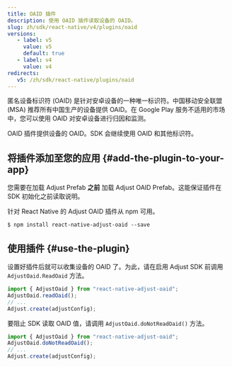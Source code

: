 ```yaml
---
title: OAID 插件
description: 使用 OAID 插件读取设备的 OAID。
slug: zh/sdk/react-native/v4/plugins/oaid
versions:
   - label: v5
     value: v5
     default: true
   - label: v4
     value: v4
redirects:
   v5: /zh/sdk/react-native/plugins/oaid
---
```


匿名设备标识符 \(OAID\) 是针对安卓设备的一种唯一标识符。中国移动安全联盟 \(MSA\) 推荐所有中国生产的设备提供 OAID。在 Google Play 服务不适用的市场中，您可以使用 OAID 对安卓设备进行归因和监测。

OAID 插件提供设备的 OAID。SDK 会继续使用 OAID 和其他标识符。

## 将插件添加至您的应用 {#add-the-plugin-to-your-app}

<Callout type="note">

您需要在加载 Adjust Prefab **之前** 加载 Adjust OAID Prefab。这能保证插件在 SDK 初始化之前读取说明。

</Callout>

针对 React Native 的 Adjust OAID 插件从 npm 可用。

<CodeBlock title="NPM">

```console
$ npm install react-native-adjust-oaid --save
```

</CodeBlock>

## 使用插件 {#use-the-plugin}

设置好插件后就可以收集设备的 OAID 了。为此，请在启用 Adjust SDK 前调用 `AdjustOaid.ReadOaid` 方法。

```jsx
import { AdjustOaid } from "react-native-adjust-oaid";
AdjustOaid.readOaid();
// ...
Adjust.create(adjustConfig);
```

要阻止 SDK 读取 OAID 值，请调用 `AdjustOaid.doNotReadOaid()` 方法。

```jsx
import { AdjustOaid } from "react-native-adjust-oaid";
AdjustOaid.doNotReadOaid();
// ...
Adjust.create(adjustConfig);
```
